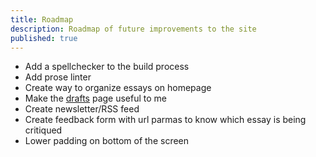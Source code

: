 ```yaml
---
title: Roadmap
description: Roadmap of future improvements to the site
published: true
---
```


- Add a spellchecker to the build process
- Add prose linter
- Create way to organize essays on homepage
- Make the [drafts](/drafts) page useful to me
- Create newsletter/RSS feed
- Create feedback form with url parmas to know which essay is being critiqued
- Lower padding on bottom of the screen
